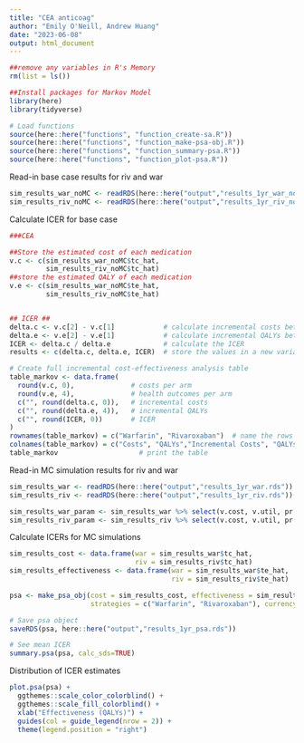 ```yaml
---
title: "CEA anticoag"
author: "Emily O'Neill, Andrew Huang"
date: "2023-06-08"
output: html_document
---
```


```r
##remove any variables in R's Memory 
rm(list = ls()) 

##Install packages for Markov Model
library(here)
library(tidyverse)

# Load functions
source(here::here("functions", "function_create-sa.R"))
source(here::here("functions", "function_make-psa-obj.R"))
source(here::here("functions", "function_summary-psa.R"))
source(here::here("functions", "function_plot-psa.R"))

``` 

Read-in base case results for riv and war

```r

sim_results_war_noMC <- readRDS(here::here("output","results_1yr_war_noMC.rds"))
sim_results_riv_noMC <- readRDS(here::here("output","results_1yr_riv_noMC.rds"))

```

Calculate ICER for base case

```r
###CEA 

##Store the estimated cost of each medication 
v.c <- c(sim_results_war_noMC$tc_hat, 
         sim_results_riv_noMC$tc_hat)
##store the estimated QALY of each medication  
v.e <- c(sim_results_war_noMC$te_hat, 
         sim_results_riv_noMC$te_hat)


## ICER ##
delta.c <- v.c[2] - v.c[1]            # calculate incremental costs between rivaroxaban and warfarin 
delta.e <- v.e[2] - v.e[1]            # calculate incremental QALYs between rivaroxaban and warfarin
ICER <- delta.c / delta.e             # calculate the ICER
results <- c(delta.c, delta.e, ICER)  # store the values in a new variable

# Create full incremental cost-effectiveness analysis table
table_markov <- data.frame(
  round(v.c, 0),              # costs per arm
  round(v.e, 4),              # health outcomes per arm
  c("", round(delta.c, 0)),   # incremental costs
  c("", round(delta.e, 4)),   # incremental QALYs
  c("", round(ICER, 0))       # ICER
)
rownames(table_markov) = c("Warfarin", "Rivaroxaban")  # name the rows
colnames(table_markov) = c("Costs", "QALYs","Incremental Costs", "QALYs Gained", "ICER") # name the columns
table_markov                    # print the table 
```

Read-in MC simulation results for riv and war

```r

sim_results_war <- readRDS(here::here("output","results_1yr_war.rds"))
sim_results_riv <- readRDS(here::here("output","results_1yr_riv.rds"))

sim_results_war_param <- sim_results_war %>% select(v.cost, v.util, pr.ne_ne, pr.ne_vr, pr.ne_mb, pr.ne_nmb, pr.mb_ot, pr.nmb_ot)
sim_results_riv_param <- sim_results_riv %>% select(v.cost, v.util, pr.ne_ne, pr.ne_vr, pr.ne_mb, pr.ne_nmb, pr.mb_ot, pr.nmb_ot)

```

Calculate ICERs for MC simulations

```r

sim_results_cost <- data.frame(war = sim_results_war$tc_hat,
                               riv = sim_results_riv$tc_hat)
sim_results_effectiveness <- data.frame(war = sim_results_war$te_hat,
                                        riv = sim_results_riv$te_hat)

psa <- make_psa_obj(cost = sim_results_cost, effectiveness = sim_results_effectiveness, parameters = NULL,
                    strategies = c("Warfarin", "Rivaroxaban"), currency = "$", other_outcome = NULL)

# Save psa object
saveRDS(psa, here::here("output","results_1yr_psa.rds"))

# See mean ICER
summary.psa(psa, calc_sds=TRUE)

```

Distribution of ICER estimates

```r

plot.psa(psa) +
  ggthemes::scale_color_colorblind() +
  ggthemes::scale_fill_colorblind() +
  xlab("Effectiveness (QALYs)") +
  guides(col = guide_legend(nrow = 2)) +
  theme(legend.position = "right")

```
